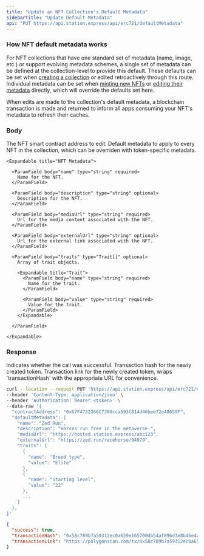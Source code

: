 ```yaml
---
title: "Update an NFT Collection's Default Metadata"
sidebarTitle: "Update Default Metadata"
api: "PUT https://api.station.express/api/erc721/defaultMetadata"
---
```


### How NFT default metadata works

For NFT collections that have one standard set of metadata (name, image, etc.) or support evolving metadata
schemes, a single set of metadata can be defined at the collection-level to provide this default.
These defaults can be set when [creating a collection](/token-api/erc721/post/create) or edited retroactively through this route.
Individual metadata can be set when [minting new NFTs](/token-api/erc721/post/mint) or [editing their metadata](/token-api/erc721/put/individualMetadata) directly, which will override the defaults set here.

When edits are made to the collection's default metadata, a blockchain transaction is made and returned to inform
all apps consuming your NFT's metadata to refresh their caches.

### Body

<ParamField body="contractAddress" type="string" required>
  The NFT smart contract address to edit.
</ParamField>

<ParamField body="defaultMetadata" type="object">
    Default metadata to apply to every NFT in the collection, which can be overriden with token-specific metadata.

    <Expandable title="NFT Metadata">

      <ParamField body="name" type="string" required>
        Name for the NFT.
      </ParamField>

      <ParamField body="description" type="string" optional>
        Description for the NFT.
      </ParamField>

      <ParamField body="mediaUrl" type="string" required>
        Url for the media content associated with the NFT.
      </ParamField>

      <ParamField body="externalUrl" type="string" optional>
        Url for the external link associated with the NFT.
      </ParamField>

      <ParamField body="traits" type="Trait[]" optional>
        Array of trait objects.

        <Expandable title="Trait">
          <ParamField body="name" type="string" required>
            Name for the trait.
          </ParamField>

          <ParamField body="value" type="string" required>
            Value for the trait.
          </ParamField>
        </Expandable>

      </ParamField>

    </Expandable>

</ParamField>

### Response

<ResponseField name="success" type="boolean">
  Indicates whether the call was successful.
</ResponseField>

<ResponseField name="transactionHash" type="string">
  Transaction hash for the newly created token.
</ResponseField>

<ResponseField name="transactionLink" type="string">
  Transaction link for the newly created token, wraps `transactionHash` with the
  appropriate URL for convenience.
</ResponseField>

<RequestExample>

```bash Example Request
curl --location --request PUT 'https://api.station.express/api/erc721/defaultMetadata' \
--header 'Content-Type: application/json' \
--header 'Authorization: Bearer <token>' \
--data-raw '{
  "contractAddress": "0x67F4732266C7300cca593C814d46bee72e40659F",
  "defaultMetadata": {
    "name": "Zed Run",
    "description": "Horses run free in the metaverse.",
    "mediaUrl": "https://hosted.station.express/abc123",
    "externalUrl": "https://zed.run/racehorse/94979",
    "traits": [
      {
        "name": "Breed type",
        "value": "Elite"
      },
      {
        "name": "Starting level",
        "value": "22"
      },
      ...
    ]
  },
}'
```

</RequestExample>

<ResponseExample>

```json Response
{
  "success": true,
  "transactionHash": "0x58c789b7a59312ec0a659e165700db54af896d3e8b46e4aeecb33b32b88157c9",
  "transactionLink": "https://polygonscan.com/tx/0x58c789b7a59312ec0a659e165700db54af896d3e8b46e4aeecb33b32b88157c9"
}
```

</ResponseExample>
